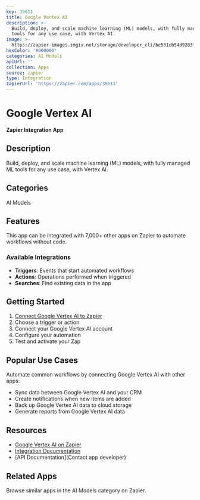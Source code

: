 ```yaml
---
key: 39611
title: Google Vertex AI
description: >-
  Build, deploy, and scale machine learning (ML) models, with fully managed ML
  tools for any use case, with Vertex AI.
image: >-
  https://zapier-images.imgix.net/storage/developer_cli/be531cb54d9283f02bd189be82fb7ee6.png?auto=format%2Ccompress&ixlib=python-3.0.0&q=50
hexColor: '#000000'
categories: AI Models
apiUrl: ''
collection: Apps
source: zapier
type: Integration
zapierUrl: 'https://zapier.com/apps/39611'
---
```

# Google Vertex AI

**Zapier Integration App**

## Description

Build, deploy, and scale machine learning (ML) models, with fully managed ML tools for any use case, with Vertex AI.

## Categories

AI Models

## Features

This app can be integrated with 7,000+ other apps on Zapier to automate workflows without code.

### Available Integrations

- **Triggers**: Events that start automated workflows
- **Actions**: Operations performed when triggered
- **Searches**: Find existing data in the app

## Getting Started

1. [Connect Google Vertex AI to Zapier](https://zapier.com/apps/39611)
2. Choose a trigger or action
3. Connect your Google Vertex AI account
4. Configure your automation
5. Test and activate your Zap

## Popular Use Cases

Automate common workflows by connecting Google Vertex AI with other apps:

- Sync data between Google Vertex AI and your CRM
- Create notifications when new items are added
- Back up Google Vertex AI data to cloud storage
- Generate reports from Google Vertex AI data

## Resources

- [Google Vertex AI on Zapier](https://zapier.com/apps/39611)
- [Integration Documentation](https://zapier.com/apps/39611/integrations)
- [API Documentation](Contact app developer)

## Related Apps

Browse similar apps in the AI Models category on Zapier.
